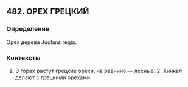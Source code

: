 ## 482. ОРЕХ ГРЕЦКИЙ
### Определение
Орех дерева Juglans regia.

### Контексты
1. В горах растут грецкие орехи, на равнине — лесные. 2. Хинкал делают с грецкими орехами.

